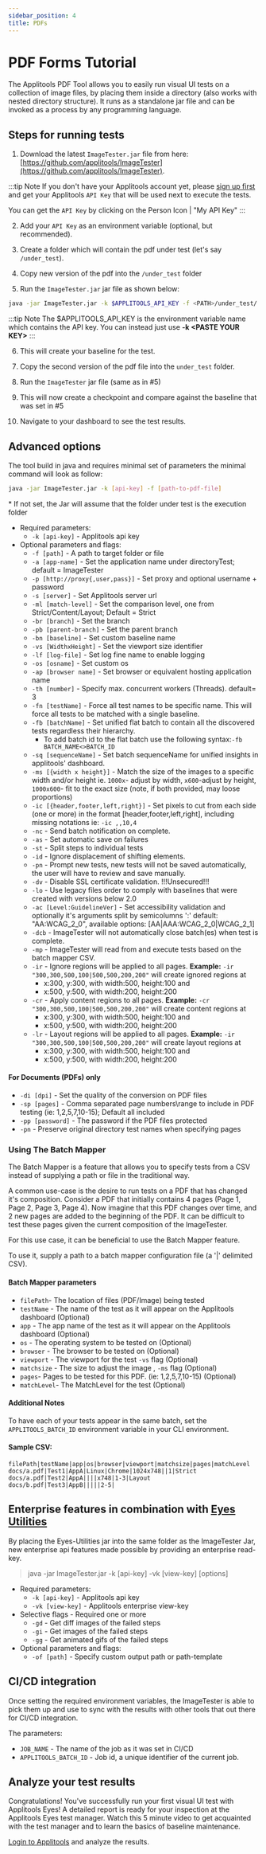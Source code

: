 ```yaml
---
sidebar_position: 4
title: PDFs
---
```



# PDF Forms Tutorial

The Applitools PDF Tool allows you to easily run visual UI tests on a collection of image files, by placing them inside a directory (also works with nested directory structure). It runs as a standalone jar file and can be invoked as a process by any programming language.

## Steps for running tests

1.    Download the latest `ImageTester.jar` file from here: [https://github.com/applitools/ImageTester](https://github.com/applitools/ImageTester).

:::tip Note
If you don't have your Applitools account yet, please [sign up first](https://applitools.com/users/register) and get your Applitools `API Key` that will be used next to execute the tests.

You can get the `API Key` by clicking on the Person Icon | "My API Key"
:::


2.    Add your `API Key` as an environment variable (optional, but recommended).

3.    Create a folder which will contain the pdf under test (let's say `/under_test`).

4.    Copy new version of the pdf into the `/under_test` folder

5.    Run the `ImageTester.jar` jar file as shown below:

```sh
java -jar ImageTester.jar -k $APPLITOOLS_API_KEY -f <PATH>/under_test/
```

:::tip Note
The $APPLITOOLS_API_KEY is the environment variable name which contains the API key. You can instead just use **-k &lt;PASTE YOUR KEY&gt;**
:::

6.    This will create your baseline for the test.

7.    Copy the second version of the pdf file into the `under_test` folder.

8.    Run the `ImageTester` jar file (same as in #5)

9.    This will now create a checkpoint and compare against the baseline that was set in #5

10. Navigate to your dashboard to see the test results.

## Advanced options
The tool build in java and requires minimal set of parameters the minimal command will look as follow:

```bash
java -jar ImageTester.jar -k [api-key] -f [path-to-pdf-file]
```
\* If not set, the Jar will assume that the folder under test is the execution folder

+ Required parameters:
    + `-k [api-key]` - Applitools api key
+ Optional parameters and flags:
    + `-f [path]` - A path to target folder or file
    + `-a [app-name]` - Set the application name under directoryTest; default = ImageTester
    + `-p [http://proxy{,user,pass}]` - Set proxy and optional username + password
    + `-s [server]` - Set Applitools server url
    + `-ml [match-level]` - Set the comparison level, one from Strict/Content/Layout; Default = Strict
    + `-br [branch]` - Set the branch
    + `-pb [parent-branch]` - Set the parent branch
    + `-bn [baseline]` - Set custom baseline name
    + `-vs [WidthxHeight]` - Set the viewport size identifier
    + `-lf [log-file]` - Set log fine name to enable logging
    + `-os [osname]` - Set custom os
    + `-ap [browser name]` - Set browser or equivalent hosting application name
    + `-th [number]` - Specify max. concurrent workers (Threads). default= 3
    + `-fn [testName]` - Force all test names to be specific name. This will force all tests to be matched with a single baseline.
    + `-fb [batchName]` - Set unified flat batch to contain all the discovered tests regardless their hierarchy.
      + To add batch id to the flat batch use the following syntax:`-fb BATCH_NAME<>BATCH_ID`
    + `-sq [sequenceName]` - Set batch sequenceName for unified insights in applitools' dashboard.
    + `-ms [{width x height}]` - Match the size of the images to a specific width and/or height ie. `1000x`- adjust by width, `x600`-adjust by height, `1000x600`- fit to the exact size (note, if both provided, may loose proportions)
    + `-ic [{header,footer,left,right}]` - Set pixels to cut from each side (one or more) in the format [header,footer,left,right], including missing notations ie: `-ic ,,10,4`
    + `-nc` - Send batch notification on complete.
    + `-as` - Set automatic save on failures
    + `-st` - Split steps to individual tests
    + `-id` - Ignore displacement of shifting elements.
    + `-pn` - Prompt new tests, new tests will not be saved automatically, the user will have to review and save manually.
    + `-dv` - Disable SSL certificate validation. !!!Unsecured!!!
    + `-lo` - Use legacy files order to comply with baselines that were created with versions below 2.0
    + `-ac [Level:GuidelineVer]` - Set accessibility validation and optionally it's arguments split by semicolumns ':' default: "AA:WCAG_2_0", available options: [AA|AAA:WCAG_2_0|WCAG_2_1]
    + `-dcb` - ImageTester will not automatically close batch(es) when test is complete.
    + `-mp` - ImageTester will read from and execute tests based on the batch mapper CSV.
    + `-ir` - Ignore regions will be applied to all pages. 
      **Example:** `-ir "300,300,500,100|500,500,200,200"` will create ignored regions at  
      + x:300, y:300, with width:500, height:100 and 
      + x:500, y:500, with width:200, height:200 
    + `-cr` - Apply content regions to all pages. 
      **Example:** `-cr "300,300,500,100|500,500,200,200"` will create content regions at 
      + x:300, y:300, with width:500, height:100 and 
      + x:500, y:500, with width:200, height:200 
    + `-lr` - Layout regions will be applied to all pages. 
      **Example:** `-ir "300,300,500,100|500,500,200,200"` will create layout regions at 
      + x:300, y:300, with width:500, height:100 and 
      + x:500, y:500, with width:200, height:200   


#### For Documents (PDFs) only
+ `-di [dpi]` - Set the quality of the conversion on PDF files
+ `-sp [pages]` - Comma separated page numbers\range to include in PDF testing (ie: 1,2,5,7,10-15); Default all included
+ `-pp [password]` - The password if the PDF files protected
+ `-pn` - Preserve original directory test names when specifying pages

### Using The Batch Mapper
The Batch Mapper is a feature that allows you to specify tests from a CSV instead of supplying a path or file in the traditional way.

A common use-case is the desire to run tests on a PDF that has changed it's composition.
Consider a PDF that initially contains 4 pages (Page 1, Page 2, Page 3, Page 4).
Now imagine that this PDF changes over time, and 2 new pages are added to the beginning of the PDF.
It can be difficult to test these pages given the current composition of the ImageTester. 

For this use case, it can be beneficial to use the Batch Mapper feature. 

To use it, supply a path to a batch mapper configuration file (a '|' delimited CSV).

#### Batch Mapper parameters

- `filePath`- The location of files (PDF/Image) being tested
- `testName` - The name of the test as it will appear on the Applitools dashboard (Optional)
- `app` - The app name of the test as it will appear on the Applitools dashboard (Optional)
- `os` - The operating system to be tested on (Optional)
- `browser` - The browser to be tested on (Optional)
- `viewport` - The viewport for the test `-vs` flag (Optional)
- `matchsize` - The size to adjust the image , `-ms` flag (Optional)
- `pages`- Pages to be tested for this PDF. (ie: 1,2,5,7,10-15) (Optional)
- `matchLevel`- The MatchLevel for the test (Optional)

#### Additional Notes
To have each of your tests appear in the same batch, set the `APPLITOOLS_BATCH_ID` environment variable in your CLI environment. 

#### Sample CSV:
```
filePath|testName|app|os|browser|viewport|matchsize|pages|matchLevel
docs/a.pdf|Test1|AppA|Linux|Chrome|1024x748||1|Strict
docs/a.pdf|Test2|AppA||||x748|1-3|Layout
docs/b.pdf|Test3|AppB|||||2-5|  
```

## Enterprise features in combination with [Eyes Utilities](https://github.com/applitools/EyesUtilities)
By placing the Eyes-Utilities jar into the same folder as the ImageTester Jar, new enterprise api features
made possible by providing an enterprise read-key.

>java -jar ImageTester.jar -k [api-key] -vk [view-key] [options]
+ Required parameters:
    + `-k [api-key]` - Applitools api key
    + `-vk [view-key]` - Applitools enterprise view-key
+ Selective flags - Required one or more
    + `-gd` - Get diff images of the failed steps
    + `-gi` - Get images of the failed steps
    + `-gg` - Get animated gifs of the failed steps
+ Optional parameters and flags:
    + `-of [path]` - Specify custom output path or path-template
    
## CI/CD integration
Once setting the required environment variables, the ImageTester is able to pick them up and use to sync with the results
with other tools that out there for CI/CD integration.

The parameters:
+ `JOB_NAME` - The name of the job as it was set in CI/CD
+ `APPLITOOLS_BATCH_ID` - Job id, a unique identifier of the current job.

## Analyze your test results
Congratulations! You've successfully run your first visual UI test with Applitools Eyes! A detailed report is ready for your inspection at the Applitools Eyes test manager. Watch this 5 minute video to get acquainted with the test manager and to learn the basics of baseline maintenance.

[Login to Applitools](https://applitools.com/users/login) and analyze the results.

<PartialOutro/>
